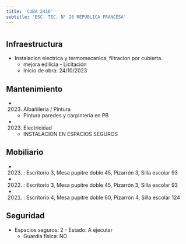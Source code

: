 ```yaml
---
title: 'CUBA 2410'
subtitle: 'ESC. TEC. N° 28 REPUBLICA FRANCESA'
---
```


#
## Infraestructura

* Instalacion electrica y  termomecanica, filtracion por cubierta. 
    + mejora edilicia - Licitación 
    + Inicio de obra: 24/10/2023 






## Mantenimiento

*  (2023) Albañileria / Pintura 
    + Pintura paredes y carpintería en PB

*  (2023) Electricidad 
    + INSTALACION EN ESPACIOS SEGUROS





## Mobiliario

*  (2023) : Escritorio 3, Mesa pupitre doble 45, Pizarrón 3, Silla escolar 93 

*  (2022) : Escritorio 3, Mesa pupitre doble 45, Pizarrón 3, Silla escolar 93 

*  (2021) : Escritorio 4, Mesa pupitre doble 60, Pizarrón 4, Silla escolar 124 





## Seguridad

*  Espacios seguros: 2 - Estado: A ejecutar 
    + Guardia física: NO



